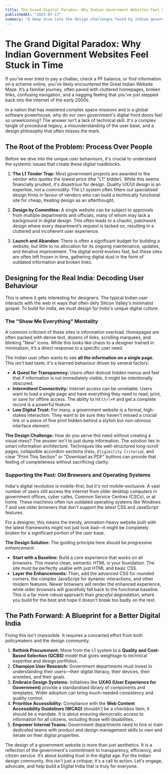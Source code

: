 ```yaml
---
title: The Grand Digital Paradox: Why Indian Government Websites Feel Stuck in Time 
publishedAt: "2025-07-17"
summary: "A deep dive into the design challenges faced by Indian government websites and the user experience issues that arise from them."
---
```


# The Grand Digital Paradox: Why Indian Government Websites Feel Stuck in Time

If you’ve ever tried to pay a challan, check a PF balance, or find information on a scheme online, you’ve likely encountered the Great Indian Website Maze. It’s a familiar journey, often paved with cluttered homepages, broken links, confusing navigation, and a nagging feeling that you’ve just stepped back into the internet of the early 2000s.

In a nation that has mastered complex space missions and is a global software powerhouse, why do our own government's digital front doors feel so unwelcoming? The answer isn't a lack of technical skill. It's a complex tangle of procedural legacy, a misunderstanding of the user base, and a design philosophy that often misses the mark.

## The Root of the Problem: Process Over People

Before we dive into the unique user behaviours, it's crucial to understand the systemic issues that create these digital roadblocks.

1.  **The L1 Tender Trap:** Most government projects are awarded to the vendor who quotes the lowest price (the "L1" bidder). While this seems financially prudent, it's disastrous for design. Quality UX/UI design is an expertise, not a commodity. The L1 system often filters out specialised design firms in favour of vendors who can build a technically functional site for cheap, treating design as an afterthought.

2.  **Design by Committee:** A single website can be subject to approvals from multiple departments and officials, many of whom may lack a background in digital design. This often leads to a chaotic, patchwork design where every department’s request is tacked on, resulting in a cluttered and incoherent user experience.

3.  **Launch and Abandon:** There is often a significant budget for _building_ a website, but little to no allocation for its ongoing maintenance, updates, and iterative improvement. The digital world evolves fast, but these sites are often left frozen in time, gathering digital dust in the form of outdated information and broken links.

## Designing for the Real India: Decoding User Behaviour

This is where it gets interesting for designers. The typical Indian user interacts with the web in ways that often defy Silicon Valley's minimalist gospel. To build for India, we must design for India's unique digital culture.

### The "Show Me Everything" Mentality

A common criticism of these sites is information overload. Homepages are often packed with dense text, dozens of links, scrolling marquees, and blinking "New" icons. While this looks like chaos to a designer trained in minimalism, it’s a direct response to a specific user need.

The Indian user often wants to see **all the information on a single page.** This isn't bad taste; it's a learned behaviour driven by several factors:

- **A Quest for Transparency:** Users often distrust hidden menus and feel that if information is not immediately visible, it might be intentionally obscured.
- **Intermittent Connectivity:** Internet access can be unreliable. Users want to load a single page and have everything they need to read, print, or save for offline access. The ability to hit `Ctrl+P` and get a complete record is a powerful feature.
- **Low Digital Trust:** For many, a government website is a formal, high-stakes interaction. They want to be sure they haven't missed a crucial link or a piece of fine print hidden behind a stylish but non-obvious interface element.

**The Design Challenge:** How do you serve this need without creating a visual mess? The answer isn't to just dump information. The solution lies in smart information architecture. Techniques like well-structured long-scroll pages, collapsible accordion sections (`FAQs`, `Eligibility Criteria`), and clear "Print This Section" or "Download as PDF" buttons can provide that feeling of completeness without sacrificing clarity.

### Supporting the Past: Old Browsers and Operating Systems

India's digital revolution is mobile-first, but it's not mobile-exclusive. A vast number of users still access the internet from older desktop computers in government offices, cyber cafes, Common Service Centres (CSCs), or at home. These machines often run outdated operating systems like Windows 7 and use older browsers that don't support the latest CSS and JavaScript features.

For a designer, this means the trendy, animation-heavy website built with the latest frameworks might not just look bad—it might be completely broken for a significant portion of the user base.

**The Design Solution:** The guiding principle here should be _progressive enhancement_.

- **Start with a Baseline:** Build a core experience that works on all browsers. This means clean, semantic HTML is your foundation. The site must be perfectly usable with just HTML and basic CSS.
- **Layer the Enhancements:** Then, add the advanced CSS for rounded corners, the complex JavaScript for dynamic interactions, and other modern features. Newer browsers will render the enhanced experience, while older browsers will gracefully fall back to the functional baseline. This is a far more robust approach than _graceful degradation_, where you build for the best and hope it doesn't break too badly on the rest.

## The Path Forward: A Blueprint for a Better Digital India

Fixing this isn't impossible. It requires a concerted effort from both policymakers and the design community.

1.  **Rethink Procurement:** Move from the L1 system to a **Quality and Cost-Based Selection (QCBS)** model that gives weightage to technical expertise and design portfolios.
2.  **Champion User Research:** Government departments must invest in understanding their users—their digital literacy, their devices, their anxieties, and their goals.
3.  **Embrace Design Systems:** Initiatives like **UX4G (User Experience for Government)** provide a standardised library of components and templates. Wider adoption can bring much-needed consistency and quality control.
4.  **Prioritise Accessibility:** Compliance with the **Web Content Accessibility Guidelines (WCAG)** shouldn't be a checkbox item; it should be a mandate. It is about ensuring democratic access to information for all citizens, including those with disabilities.
5.  **Empower Internal Teams:** Government departments need to hire or train dedicated teams with product and design management skills to own and iterate on their digital properties.

The design of a government website is more than just aesthetics. It is a reflection of the government's commitment to transparency, efficiency, and citizen service. It’s about building trust in the digital age. For the Indian design community, this isn't just a critique; it's a call to action. Let's engage, advocate, and help build a Digital India that is truly for everyone.
